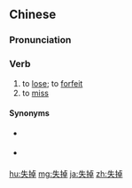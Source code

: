 ==Chinese==
{{zh-forms}}

===Pronunciation===
{{zh-pron
|m=shīdiào
|c=sat1 diu6
|mn=qz,xm,zz:sit-tiāu
|cat=v
}}

===Verb===
{{zh-verb}}

# to [[lose]]; to [[forfeit]]
# to [[miss]] {{gloss|a train, opportunity, etc.}}

====Synonyms====
* {{sense|to lose}} {{zh-l|喪失}}
* {{sense|to miss}} {{zh-l|錯過}}

{{zh-cat|Intermediate}}

[[hu:失掉]]
[[mg:失掉]]
[[ja:失掉]]
[[zh:失掉]]